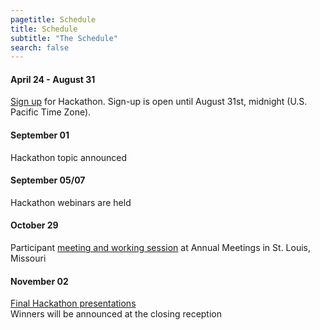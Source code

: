 ```yaml
---
pagetitle: Schedule
title: Schedule
subtitle: "The Schedule"
search: false
---
```



#### April 24 - August 31  

[Sign up](https://docs.google.com/forms/d/e/1FAIpQLSeys2dgnkU-nnDe0ugtLVRSranSPa5mFAixZhxeiJSFAwDrqQ/viewform?usp=sf_link) for Hackathon. Sign-up is open until August 31st, midnight (U.S. Pacific Time Zone).

#### September 01 

Hackathon topic announced

#### September 05/07

Hackathon webinars are held

#### October 29

Participant [meeting and working session](https://scisoc.confex.com/scisoc/2023am/meetingapp.cgi/Session/24791) at Annual Meetings in St. Louis, Missouri

#### November 02

[Final Hackathon presentations](https://scisoc.confex.com/scisoc/2023am/meetingapp.cgi/Session/24782)    
Winners will be announced at the closing reception

